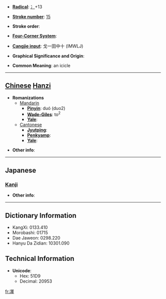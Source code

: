 * '''[[Wiktionary:Chinese radical index| Radical]]''': [[Wiktionary:Chinese radical index 冫|冫]]+13

* '''[[Wiktionary:Chinese total strokes index|Stroke number]]''': [[Wiktionary:Chinese total strokes index 15|15]]

* '''Stroke order''': 

* '''[[Wiktionary:Chinese four corner index|Four-Corner System]]''': 

* '''[[Wiktionary:Chinese Cangjie index|Cangjie input]]''': 戈一田中十 (IMWLJ)

* '''Graphical Significance and Origin''': 

* '''Common Meaning''': an icicle

----

== [[Chinese]] [[Hanzi]] ==

* '''Romanizations'''
** [[Mandarin]]
*** '''[[Pinyin]]''': duó (duo2)
*** '''[[Wade-Giles]]''': to<sup>2</sup>
*** '''[[Yale]]''': 
**[[Cantonese]]
***'''[[Jyutping]]''':
***'''[[Penkyamp]]''': 
***'''[[Yale]]''': 

* '''Other info''': 

----

==Japanese==
===[[Kanji]]===
{{kanji|on readings=[[たく]] (taku), [[だく]] (daku), [[じゃく]] (jaku)|kun readings=[[つらら]] (tsurara)}}

* '''Other info''':  

----

== Dictionary Information ==

* KangXi: 0133.410
* Morobashi: 01715
* Dae Jaweon: 0298.220
* Hanyu Da Zidian: 10301.090

== Technical Information ==

* '''Unicode''':
** Hex: 51D9
** Decimal: 20953

[[fr:凙]]